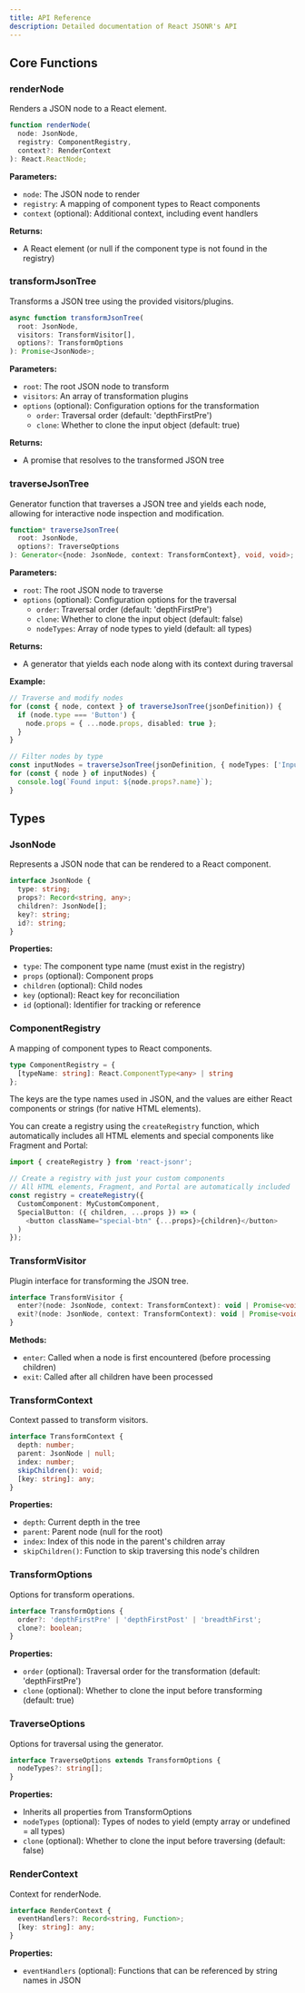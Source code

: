 ```yaml
---
title: API Reference
description: Detailed documentation of React JSONR's API
---
```


## Core Functions

### renderNode

Renders a JSON node to a React element.

```typescript
function renderNode(
  node: JsonNode,
  registry: ComponentRegistry,
  context?: RenderContext
): React.ReactNode;
```

**Parameters:**
- `node`: The JSON node to render
- `registry`: A mapping of component types to React components
- `context` (optional): Additional context, including event handlers

**Returns:**
- A React element (or null if the component type is not found in the registry)

### transformJsonTree

Transforms a JSON tree using the provided visitors/plugins.

```typescript
async function transformJsonTree(
  root: JsonNode,
  visitors: TransformVisitor[],
  options?: TransformOptions
): Promise<JsonNode>;
```

**Parameters:**
- `root`: The root JSON node to transform
- `visitors`: An array of transformation plugins
- `options` (optional): Configuration options for the transformation
  - `order`: Traversal order (default: 'depthFirstPre')
  - `clone`: Whether to clone the input object (default: true)

**Returns:**
- A promise that resolves to the transformed JSON tree

### traverseJsonTree

Generator function that traverses a JSON tree and yields each node, allowing for interactive node inspection and modification.

```typescript
function* traverseJsonTree(
  root: JsonNode,
  options?: TraverseOptions
): Generator<{node: JsonNode, context: TransformContext}, void, void>;
```

**Parameters:**
- `root`: The root JSON node to traverse
- `options` (optional): Configuration options for the traversal
  - `order`: Traversal order (default: 'depthFirstPre')
  - `clone`: Whether to clone the input object (default: false)
  - `nodeTypes`: Array of node types to yield (default: all types)

**Returns:**
- A generator that yields each node along with its context during traversal

**Example:**
```typescript
// Traverse and modify nodes
for (const { node, context } of traverseJsonTree(jsonDefinition)) {
  if (node.type === 'Button') {
    node.props = { ...node.props, disabled: true };
  }
}

// Filter nodes by type
const inputNodes = traverseJsonTree(jsonDefinition, { nodeTypes: ['Input'] });
for (const { node } of inputNodes) {
  console.log(`Found input: ${node.props?.name}`);
}
```

## Types

### JsonNode

Represents a JSON node that can be rendered to a React component.

```typescript
interface JsonNode {
  type: string;
  props?: Record<string, any>;
  children?: JsonNode[];
  key?: string;
  id?: string;
}
```

**Properties:**
- `type`: The component type name (must exist in the registry)
- `props` (optional): Component props
- `children` (optional): Child nodes
- `key` (optional): React key for reconciliation
- `id` (optional): Identifier for tracking or reference

### ComponentRegistry

A mapping of component types to React components.

```typescript
type ComponentRegistry = { 
  [typeName: string]: React.ComponentType<any> | string 
};
```

The keys are the type names used in JSON, and the values are either React components or strings (for native HTML elements).

You can create a registry using the `createRegistry` function, which automatically includes all HTML elements and special components like Fragment and Portal:

```typescript
import { createRegistry } from 'react-jsonr';

// Create a registry with just your custom components
// All HTML elements, Fragment, and Portal are automatically included
const registry = createRegistry({
  CustomComponent: MyCustomComponent,
  SpecialButton: ({ children, ...props }) => (
    <button className="special-btn" {...props}>{children}</button>
  )
});
```

### TransformVisitor

Plugin interface for transforming the JSON tree.

```typescript
interface TransformVisitor {
  enter?(node: JsonNode, context: TransformContext): void | Promise<void>;
  exit?(node: JsonNode, context: TransformContext): void | Promise<void>;
}
```

**Methods:**
- `enter`: Called when a node is first encountered (before processing children)
- `exit`: Called after all children have been processed

### TransformContext

Context passed to transform visitors.

```typescript
interface TransformContext {
  depth: number;
  parent: JsonNode | null;
  index: number;
  skipChildren(): void;
  [key: string]: any;
}
```

**Properties:**
- `depth`: Current depth in the tree
- `parent`: Parent node (null for the root)
- `index`: Index of this node in the parent's children array
- `skipChildren()`: Function to skip traversing this node's children

### TransformOptions

Options for transform operations.

```typescript
interface TransformOptions {
  order?: 'depthFirstPre' | 'depthFirstPost' | 'breadthFirst';
  clone?: boolean;
}
```

**Properties:**
- `order` (optional): Traversal order for the transformation (default: 'depthFirstPre')
- `clone` (optional): Whether to clone the input before transforming (default: true)

### TraverseOptions

Options for traversal using the generator.

```typescript
interface TraverseOptions extends TransformOptions {
  nodeTypes?: string[];
}
```

**Properties:**
- Inherits all properties from TransformOptions
- `nodeTypes` (optional): Types of nodes to yield (empty array or undefined = all types)
- `clone` (optional): Whether to clone the input before traversing (default: false)

### RenderContext

Context for renderNode.

```typescript
interface RenderContext {
  eventHandlers?: Record<string, Function>;
  [key: string]: any;
}
```

**Properties:**
- `eventHandlers` (optional): Functions that can be referenced by string names in JSON 